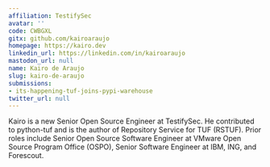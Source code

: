 ```yaml
---
affiliation: TestifySec
avatar: ''
code: CWBGXL
gitx: github.com/kairoaraujo
homepage: https://kairo.dev
linkedin_url: https://linkedin.com/in/kairoaraujo
mastodon_url: null
name: Kairo de Araujo
slug: kairo-de-araujo
submissions:
- its-happening-tuf-joins-pypi-warehouse
twitter_url: null
---
```


Kairo is a new Senior Open Source Engineer at TestifySec. He contributed to python-tuf and is the author of Repository Service for TUF (RSTUF). Prior roles include Senior Open Source Software Engineer at VMware Open Source Program Office (OSPO), Senior Software Engineer at IBM, ING, and Forescout.

